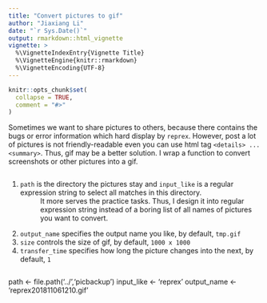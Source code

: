 ```yaml
---
title: "Convert pictures to gif"
author: "Jiaxiang Li"
date: "`r Sys.Date()`"
output: rmarkdown::html_vignette
vignette: >
  %\VignetteIndexEntry{Vignette Title}
  %\VignetteEngine{knitr::rmarkdown}
  %\VignetteEncoding{UTF-8}
---
```


```r
knitr::opts_chunk$set(
  collapse = TRUE,
  comment = "#>"
)
```

Sometimes we want to share pictures to others, because there contains the bugs or error information which hard display by `reprex`.
However, post a lot of pictures is not friendly-readable even you can use html tag `<details> ... <summary>`.
Thus, gif may be a better solution. 
I wrap a function to convert screenshots or other pictures into a gif.

```r

```

1. `path` is the directory the pictures stay and `input_like` is a regular expression string to select all matches in this directory. 
: It more serves the practice tasks. Thus, I design it into regular expression string instead of a boring list of all names of pictures you want to convert.
1. `output_name` specifies the output name you like, by default, `tmp.gif`
1. `size` controls the size of gif, by default, `1000 x 1000`
1. `transfer_time` specifies how long the picture changes into the next, by default, `1`

```r

```


path <- file.path('../','picbackup')
input_like <- 'reprex'
output_name <- 'reprex201811061210.gif'
